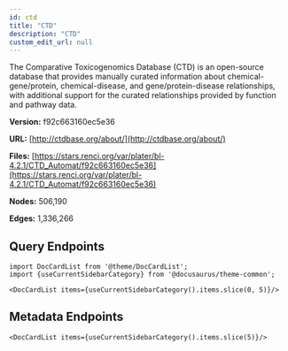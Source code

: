 ```yaml
---
id: ctd
title: "CTD"
description: "CTD"
custom_edit_url: null
---
```





The Comparative Toxicogenomics Database (CTD) is an open-source database that provides manually curated information about chemical-gene/protein, chemical-disease, and gene/protein-disease relationships, with additional support for the curated relationships provided by function and pathway data.

**Version:** f92c663160ec5e36

**URL:** [http://ctdbase.org/about/](http://ctdbase.org/about/)

**Files:** [https://stars.renci.org/var/plater/bl-4.2.1/CTD_Automat/f92c663160ec5e36](https://stars.renci.org/var/plater/bl-4.2.1/CTD_Automat/f92c663160ec5e36)

**Nodes:** 506,190

**Edges:** 1,336,266






## Query Endpoints
```mdx-code-block
import DocCardList from '@theme/DocCardList';
import {useCurrentSidebarCategory} from '@docusaurus/theme-common';

<DocCardList items={useCurrentSidebarCategory().items.slice(0, 5)}/>
```

## Metadata Endpoints    
```mdx-code-block
<DocCardList items={useCurrentSidebarCategory().items.slice(5)}/>
```
      